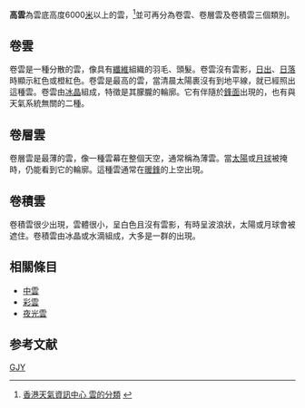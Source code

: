 {{Otheruses}}
'''高雲'''為雲底高度6000[[米_(單位)|米]]以上的雲，<ref name="香港天氣資訊中心 雲的分類">[http://www.weather.com.hk/learn/cloud2.asp 香港天氣資訊中心 雲的分類] {{webarchive|url=https://archive.is/20121208173748/http://www.weather.com.hk/learn/cloud2.asp |date=2012-12-08 }}</ref>並可再分為卷雲、卷層雲及卷積雲三個類別。

== 卷雲==
{{see also|卷雲}}
卷雲是一種分散的雲，像具有[[纖維|纖維]]組織的羽毛、頭髮。卷雲沒有雲影，[[日出|日出]]、[[日落|日落]]時顯示紅色或橙紅色。卷雲是最高的雲，當清晨太陽裹沒有到地平線，就已經照出這種雲。卷雲由[[冰晶|冰晶]]組成，特徵是其朦朧的輪廓。它有伴隨於[[鋒面|鋒面]]出現的，也有與天氣系統無關的二種。

== 卷層雲 ==
{{see also|卷層雲}}
卷層雲是最薄的雲，像一種雲幕在整個天空，通常稱為薄雲。當[[太陽|太陽]]或[[月球|月球]]被掩時，仍能看到它的輪廓。這種雲通常在[[暖鋒|暖鋒]]的上空出現。

== 卷積雲 ==
{{see also|卷積雲}}
卷積雲很少出現，雲體很小，呈白色且沒有雲影，有時呈波浪狀，太陽或月球會被遮住。卷積雲由冰晶或水滴組成，大多是一群的出現。

== 相關條目 ==
*[[中雲|中雲]]
*[[彩雲|彩雲]]
*[[夜光雲|夜光雲]]

==参考文献==
<div class="references-small">
<references />
</div>

{{云型}}
{{metro-stub}}
[[Category:云|GJY]]